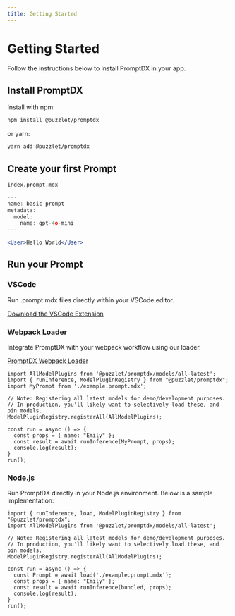 ```yaml
---
title: Getting Started
---
```


# Getting Started

Follow the instructions below to install PromptDX in your app.

## Install PromptDX

Install with npm:

```bash npm
npm install @puzzlet/promptdx
```

or yarn:

```bash npm
yarn add @puzzlet/promptdx
```

## Create your first Prompt

`index.prompt.mdx`
```jsx
---
name: basic-prompt
metadata:
  model:
    name: gpt-4o-mini
---

<User>Hello World</User>
```

## Run your Prompt

### VSCode

Run .prompt.mdx files directly within your VSCode editor.

[Download the VSCode Extension](https://marketplace.visualstudio.com/items?itemName=puzzlet.promptdx)

### Webpack Loader

Integrate PromptDX with your webpack workflow using our loader.

[PromptDX Webpack Loader](https://github.com/puzzlet-ai/promptdx-loader)

```tsx
import AllModelPlugins from '@puzzlet/promptdx/models/all-latest';
import { runInference, ModelPluginRegistry } from "@puzzlet/promptdx";
import MyPrompt from './example.prompt.mdx';

// Note: Registering all latest models for demo/development purposes. 
// In production, you'll likely want to selectively load these, and pin models.
ModelPluginRegistry.registerAll(AllModelPlugins);

const run = async () => {
  const props = { name: "Emily" };
  const result = await runInference(MyPrompt, props);
  console.log(result);
}
run();
```

### Node.js

Run PromptDX directly in your Node.js environment. Below is a sample implementation:

```tsx node
import { runInference, load, ModelPluginRegistry } from "@puzzlet/promptdx";
import AllModelPlugins from '@puzzlet/promptdx/models/all-latest';

// Note: Registering all latest models for demo/development purposes. 
// In production, you'll likely want to selectively load these, and pin models.
ModelPluginRegistry.registerAll(AllModelPlugins);

const run = async () => {
  const Prompt = await load('./example.prompt.mdx');
  const props = { name: "Emily" };
  const result = await runInference(bundled, props);
  console.log(result);
}
run();
```